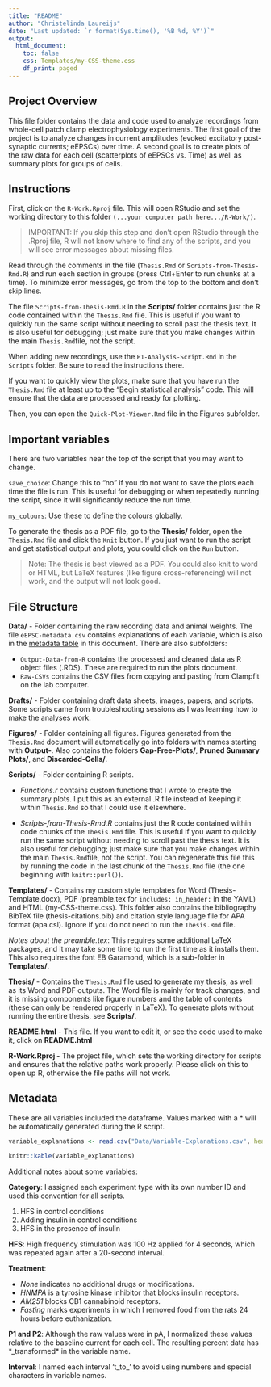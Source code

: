 ```yaml
---
title: "README"
author: "Christelinda Laureijs"
date: "Last updated: `r format(Sys.time(), '%B %d, %Y')`"
output:
  html_document:
    toc: false
    css: Templates/my-CSS-theme.css
    df_print: paged
---
```


## Project Overview

This file folder contains the data and code used to analyze recordings from whole-cell patch clamp electrophysiology experiments. The first goal of the project is to analyze changes in current amplitudes (evoked excitatory post-synaptic currents; eEPSCs) over time. A second goal is to create plots of the raw data for each cell (scatterplots of eEPSCs vs. Time) as well as summary plots for groups of cells.

## Instructions

First, click on the `R-Work.Rproj` file. This will open RStudio and set the working directory to this folder `(...your computer path here.../R-Work/)`.

> IMPORTANT: If you skip this step and don’t open RStudio through the .Rproj file, R will not know where to find any of the scripts, and you will see error messages about missing files.

Read through the comments in the file (`Thesis.Rmd` or `Scripts-from-Thesis-Rmd.R`) and run each section in groups (press Ctrl+Enter to run chunks at a time). To minimize error messages, go from the top to the bottom and don’t skip lines.

The file `Scripts-from-Thesis-Rmd.R` in the **Scripts/** folder contains just the R code contained within the `Thesis.Rmd` file. This is useful if you want to quickly run the same script without needing to scroll past the thesis text. It is also useful for debugging; just make sure that you make changes within the main `Thesis.Rmd`file, not the script.

When adding new recordings, use the `P1-Analysis-Script.Rmd` in the `Scripts` folder. Be sure to read the instructions there.

If you want to quickly view the plots, make sure that you have run the `Thesis.Rmd` file at least up to the "Begin statistical analysis" code. This will ensure that the data are processed and ready for plotting.

Then, you can open the `Quick-Plot-Viewer.Rmd` file in the Figures subfolder.

## Important variables

There are two variables near the top of the script that you may want to change.

`save_choice`: Change this to "no" if you do not want to save the plots each time the file is run. This is useful for debugging or when repeatedly running the script, since it will significantly reduce the run time.

`my_colours`: Use these to define the colours globally.

To generate the thesis as a PDF file, go to the **Thesis/** folder, open the `Thesis.Rmd` file and click the `Knit` button. If you just want to run the script and get statistical output and plots, you could click on the `Run` button.

> Note: The thesis is best viewed as a PDF. You could also knit to word or HTML, but LaTeX features (like figure cross-referencing) will not work, and the output will not look good.

## File Structure

**Data/** - Folder containing the raw recording data and animal weights. The file `eEPSC-metadata.csv` contains explanations of each variable, which is also in the [metadata table](#metadata) in this document. There are also subfolders:

-   `Output-Data-from-R` contains the processed and cleaned data as R object files (.RDS). These are required to run the plots document.
-   `Raw-CSVs` contains the CSV files from copying and pasting from Clampfit on the lab computer.

**Drafts/** - Folder containing draft data sheets, images, papers, and scripts. Some scripts came from troubleshooting sessions as I was learning how to make the analyses work.

**Figures/** - Folder containing all figures. Figures generated from the `Thesis.Rmd` document will automatically go into folders with names starting with **Output-**. Also contains the folders **Gap-Free-Plots/**, **Pruned Summary Plots/**, and **Discarded-Cells/**.

**Scripts/** - Folder containing R scripts.

-   *Functions.r* contains custom functions that I wrote to create the summary plots. I put this as an external .R file instead of keeping it within `Thesis.Rmd` so that I could use it elsewhere.

-   *Scripts-from-Thesis-Rmd.R* contains just the R code contained within code chunks of the `Thesis.Rmd` file. This is useful if you want to quickly run the same script without needing to scroll past the thesis text. It is also useful for debugging; just make sure that you make changes within the main `Thesis.Rmd`file, not the script. You can regenerate this file this by running the code in the last chunk of the `Thesis.Rmd` file (the one beginning with `knitr::purl()`).


<!-- -   *Useful-R-Snippets.R* contains notes to myself about useful functions, and code snippets to solve problems. -->


**Templates/** - Contains my custom style templates for Word (Thesis-Template.docx), PDF (preamble.tex for `includes: in_header:` in the YAML) and HTML (my-CSS-theme.css). This folder also contains the bibliography BibTeX file (thesis-citations.bib) and citation style language file for APA format (apa.csl). Ignore if you do not need to run the `Thesis.Rmd` file.

*Notes about the preamble.tex*: This requires some additional LaTeX packages, and it may take some time to run the first time as it installs them. This also requires the font EB Garamond, which is a sub-folder in **Templates/**.

**Thesis/** - Contains the `Thesis.Rmd` file used to generate my thesis, as well as its Word and PDF outputs. The Word file is mainly for track changes, and it is missing components like figure numbers and the table of contents (these can only be rendered properly in LaTeX). To generate plots without running the entire thesis, see **Scripts/**.

**README.html** - This file. If you want to edit it, or see the code used to make it, click on **README.html**

**R-Work.Rproj -** The project file, which sets the working directory for scripts and ensures that the relative paths work properly. Please click on this to open up R, otherwise the file paths will not work.

## Metadata {#metadata}

These are all variables included the dataframe. Values marked with a * will be automatically generated during the R script.

```r
variable_explanations <- read.csv("Data/Variable-Explanations.csv", header = T)

knitr::kable(variable_explanations)
```

Additional notes about some variables: 

**Category**: I assigned each experiment type with its own number ID and used this convention for all scripts.

1.  HFS in control conditions
2.  Adding insulin in control conditions
3.  HFS in the presence of insulin

**HFS**: High frequency stimulation was 100 Hz applied for 4 seconds, which was repeated again after a 20-second interval.

**Treatment**:

-   *None* indicates no additional drugs or modifications.
-   *HNMPA* is a tyrosine kinase inhibitor that blocks insulin receptors.
-   *AM251* blocks CB1 cannabinoid receptors.
-   *Fasting* marks experiments in which I removed food from the rats 24 hours before euthanization.

**P1 and P2**: Although the raw values were in pA, I normalized these values relative to the baseline current for each cell. The resulting percent data has *_transformed* in the variable name.

**Interval**: I named each interval 't_to\_' to avoid using numbers and special characters in variable names.